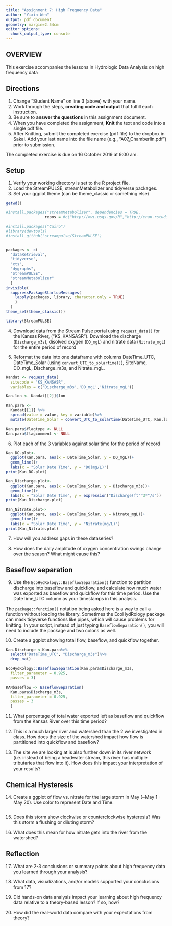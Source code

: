 ```yaml
---
title: "Assignment 7: High Frequency Data"
author: "Yixin Wen"
output: pdf_document
geometry: margin=2.54cm
editor_options: 
  chunk_output_type: console
---
```


## OVERVIEW

This exercise accompanies the lessons in Hydrologic Data Analysis on high frequency data

## Directions
1. Change "Student Name" on line 3 (above) with your name.
2. Work through the steps, **creating code and output** that fulfill each instruction.
3. Be sure to **answer the questions** in this assignment document.
4. When you have completed the assignment, **Knit** the text and code into a single pdf file.
5. After Knitting, submit the completed exercise (pdf file) to the dropbox in Sakai. Add your last name into the file name (e.g., "A07_Chamberlin.pdf") prior to submission.

The completed exercise is due on 16 October 2019 at 9:00 am.

## Setup

1. Verify your working directory is set to the R project file, 
2. Load the StreamPULSE, streamMetabolizer and tidyverse packages. 
3. Set your ggplot theme (can be theme_classic or something else)


```r
getwd()

#install.packages("streamMetabolizer", dependencies = TRUE,
                 repos = #c("http://owi.usgs.gov/R","http://cran.rstudio.com"))

#install.packages("Cairo")
#library(devtools)
#install_github('streampulse/StreamPULSE')


packages <- c(
  "dataRetrieval", 
  "tidyverse", 
  "xts",
  "dygraphs",
  "StreamPULSE", 
  "streamMetabolizer"
  )
invisible(
  suppressPackageStartupMessages(
    lapply(packages, library, character.only = TRUE)
    )
  ) 
theme_set(theme_classic())

library(StreamPULSE)
```


4. Download data from the Stream Pulse portal using `request_data()` for the Kansas River, ("KS_KANSASR"). Download the discharge (`Discharge_m3s`), disolved oxygen (`DO_mgL`) and nitrate data (`Nitrate_mgL`) for the entire period of record

5. Reformat the data into one dataframe with columns DateTime_UTC, DateTime_Solar (using `convert_UTC_to_solartime()`), SiteName, DO_mgL, Discharge_m3s, and Nitrate_mgL.
```r
Kandat <- request_data(
  sitecode = "KS_KANSASR",
  variables = c('Discharge_m3s','DO_mgL','Nitrate_mgL'))

Kan.lon <- Kandat[[2]]$lon

Kan.para <-
  Kandat[[1]] %>%
  spread(value = value, key = variable)%>%
  mutate(DateTime_Solar = convert_UTC_to_solartime(DateTime_UTC, Kan.lon))

Kan.para$flagtype <- NULL
Kan.para$flagcomment <- NULL
```

6. Plot each of the 3 variables against solar time for the period of record

```r
Kan_DO.plot<-
  ggplot(Kan.para, aes(x = DateTime_Solar, y = DO_mgL))+
  geom_line()+
  labs(x = "Solar Date Time", y = "DO(mg/L)")
print(Kan_DO.plot)

Kan_Discharge.plot<-
  ggplot(Kan.para, aes(x = DateTime_Solar, y = Discharge_m3s))+
  geom_line()+
  labs(x = "Solar Date Time", y = expression("Discharge(ft"^3*"/s"))
print(Kan_Discharge.plot)

Kan_Nitrate.plot<-
  ggplot(Kan.para, aes(x = DateTime_Solar, y = Nitrate_mgL))+
  geom_line()+
  labs(x = "Solar Date Time", y = "Nitrate(mg/L)")
print(Kan_Nitrate.plot)

```

7. How will you address gaps in these dataseries?

>

8. How does the daily amplitude of oxygen concentration swings change over the season? What might cause this?

>

## Baseflow separation
9. Use the `EcoHydRology::BaseflowSeparation()` function to partition discharge into baseflow and quickflow, and calculate how much water was exported as baseflow and quickflow for this time period. Use the DateTime_UTC column as your timestamps in this analysis.

The `package::function()` notation being asked here is a way to call a function without loading the library. Sometimes the EcoHydRology package can mask tidyverse functions like pipes, which will cause problems for knitting. In your script, instead of just typing `BaseflowSeparation()`, you will need to include the package and two colons as well.

10. Create a ggplot showing total flow, baseflow, and quickflow together. 


```r
Kan.Discharge <-Kan.para%>%
  select("DateTime_UTC", "Discharge_m3s")%>%
  drop_na()

EcoHydRology::BaseflowSeparation(Kan.para$Discharge_m3s, 
  filter_parameter = 0.925, 
  passes = 3)

KANbaseflow <- BaseflowSeparation(
  Kan.para$Discharge_m3s, 
  filter_parameter = 0.925, 
  passes = 3
  )

```


11. What percentage of total water exported left as baseflow and quickflow from the Kansas River over this time period?

>

12. This is a much larger river and watershed than the 2 we investigated in class. How does the size of the watershed impact how flow is partitioned into quickflow and baseflow? 

>

13. The site we are looking at is also further down in its river network (i.e. instead of being a headwater stream, this river has multiple tributaries that flow into it). How does this impact your interpretation of your results?

>

## Chemical Hysteresis

14. Create a ggplot of flow vs. nitrate for the large storm in May (~May 1 - May 20). Use color to represent Date and Time.

```r

```

15. Does this storm show clockwise or counterclockwise hysteresis? Was this storm a flushing or diluting storm?

>

16. What does this mean for how nitrate gets into the river from the watershed?

>

## Reflection
17. What are 2-3 conclusions or summary points about high frequency data you learned through your analysis?

>

18. What data, visualizations, and/or models supported your conclusions from 17?

> 

19. Did hands-on data analysis impact your learning about high frequency data relative to a theory-based lesson? If so, how?

>

20.	How did the real-world data compare with your expectations from theory?

>
